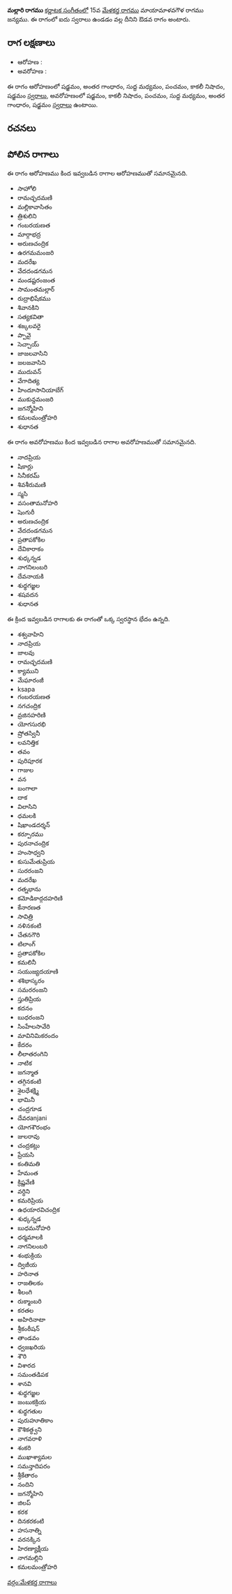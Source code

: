 {{Infobox ragam
	| name          	= మల్లారి
	| synonym	    	= 
	| mela          	= 
	| chakra        	= 
	| janaka        	= 
	| type          	= ఔడవ
	| arohanam      	= {{svaraC|S|G3|M1|P|N3|S'}} 
	| avarohanam    	= {{svaraC|S'|N3|P|M1|G3|S}}
	| jeeva         	=
	| chhaya        	=
	| nyasa         	=
	| vishesha      	= 
	| equivalent  		= 
}}
{{కర్ణాటక సంగీత రాగాలు}}
'''మల్లారి రాగము''' [[కర్ణాటక సంగీతం]]లో 15వ [[మేళకర్త రాగము]] మాయామాళవగౌళ రాగము జన్యము.  ఈ రాగంలో ఐదు స్వరాలు ఉండడం వల్ల దీనిని ఔడవ రాగం అంటారు.


==రాగ లక్షణాలు==


* ఆరోహణ : {{svaraC|S|G3|M1|P|N3|S'}} 
* అవరోహణ : {{svaraC|S'|N3|P|M1|G3|S}}

ఈ రాగం ఆరోహణంలో షడ్జమం, అంతర గాంధారం, సుద్ద మధ్యమం, పంచమం, కాకలీ నిషాదం, షడ్జమం [[స్వరాలు]], అవరోహణంలో షడ్జమం, కాకలీ నిషాదం, పంచమం, సుద్ద మధ్యమం, అంతర గాంధారం, షడ్జమం [[స్వరాలు]] ఉంటాయి.

==రచనలు==



==పోలిన రాగాలు==
ఈ రాగం ఆరోహణము కింద ఇవ్వబడిన రాగాల ఆరోహణముతో సమానమైనది.
* సాహోలి
* రామచ్ఛదమణి
* మల్లికావాసితం
* త్రిశులిని
* గంబరయణత
* మార్గాభద్ర
* అరుణచంద్రిక
* ఉరగమమంజరి
* మదరేఖ
* వేదదండగమన
* మండష్టరంజంత
* సామంతమల్లార్
* రుద్రాభిషేకము
* శివానకిని
* సత్యకవితా
* శఙ్కలవరై
* ప్పావై
* సెచ్చాయ్
* జాజలవాసిని
* జలజవాసిని
* ముదువన్
* వేగాదిత్య
* హిందూసానియాబేగ్
* ముకున్దమంజరి
* జగన్మోహిని
* కమలమంత్రోహరి
* శుధానత

ఈ రాగం అవరోహణము కింద ఇవ్వబడిన రాగాల అవరోహణముతో సమానమైనది.
* నాదప్రియ
* షికార్లు
* సినీకరమ్
* శివశీరుమణి
* స్మసి
* వసంతామనోహరి
* షెంగురీ
* అరుణచంద్రిక
* వేదదండగమన
* ప్రతాపకోకిల
* దేవికారాకం
* శుధ్కన్నడ
* నాగనిలంబరి
* దేవనాయకి
* శుధ్ధగజ్జల
* శషవదన
* శుధానత

ఈ క్రింద ఇవ్వబడిన రాగాలకు ఈ రాగంతో ఒక్క స్వరస్థాన భేదం ఉన్నది.
* శశ్వవాహిని
* నాదప్రియ
* జాలవు
* రామచ్ఛదమణి
* క్యాముని
* మేఘారంజీ
* ksapa
* గంబరయణత
* నగచంద్రిక
* వ్రజినహరిణి
* యోగసురభి
* ష్రోతస్వినీ
* లవనిత్తిక
* తవం
* పురిపూరక
* గాజుల
* వన
* బంగాలా
* దాక
* విలాసిని
* ధమలకి
* షిఖాండదర్శన్
* కర్పూరము
* పురనాచంద్రిక
* హంసాధ్వని
* కుసుమేతుప్రియ
* సురరంజని
* మదరేఖ
* రత్నభాను
* కమోడికాద్గదహరిణి
* కేనారణత
* సావిత్రి
* నళినకంటి
* చేతనగౌరి
* టిలాంగ్
* ప్రతాపకోకిల
* కమలినీ
* సయుజ్యదయాణి
* శశిభాస్కరం
* సమరరంజని
* స్తుతిప్రియ
* కదనం
* బుధరంజని
* సింహేలసావేరి
* మావినిమికరందం
* కేదరం
* లీలాతరంగిని
* నాటిక
* జగన్మాత
* తగ్గినకంటి
* శైలధేశక్ష్మి
* భామినీ
* చంద్రగూడ
* దేవరanjani
* యోగశౌరంభం
* జులరావు
* చంద్రకట్లు
* ప్రేయసి
* కంతిమతి
* హేమంత
* క్రిష్ణవేణి
* వర్ధిని
* కమరిప్రియ
* ఉధయారవిచంద్రిక
* శుధ్కన్నడ
* బుధమనోహరి
* ధర్మమాలకి
* నాగనిలంబరి
* శంభుక్రియ
* ద్విజీయ
* హరినాత
* రాజతిలకం
* శీలంగి
* రుక్మాంబరి
* కరతల
* అహిరినాటా
* శ్రీకంఠీషన్
* తాండవం
* ధ్వజఖరియ
* శౌరి
* విశారద
* సమంతడిపక
* శానవి
* శుధ్ధగజ్జల
* జంబుకక్రియ
* శుధ్ధగతుల
* పురుహూతికాం
* కౌశికత్ధ్వని
* నాగవరాళి
* శంకరి
* ముఖాశ్యామల
* సమన్తాదిపరం
* శ్రీకేతారం
* నందిని
* జగన్మోహిని
* జిలప్
* కరక
* దినకరకంటి
* హసనాత్ని
* వరనక్కిన
* హిరణ్యాక్షీయ
* నాగమల్లిని
* కమలమంత్రోహరి



[[వర్గం:మేళకర్త రాగాలు]]